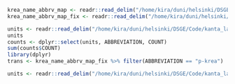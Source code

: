 ```r
krea_name_abbrv_map <- readr::read_delim("/home/kira/duni/helsinki/DSGE/Code/kanta_lab/down/fr_down_23_02_14/krea_name_abbrv_map_table.tsv", delim="\t")
krea_name_abbrv_map_fix <- readr::read_delim("/home/kira/duni/helsinki/DSGE/Code/kanta_lab/down/fr_down_23_02_14/krea_name_abbrv_map_manualfix_table.tsv", delim="\t")

units <- readr::read_delim("/home/kira/duni/helsinki/DSGE/Code/kanta_lab/down/fr_down_23_02_14/krea_national_code_units_table.tsv")
units
counts <- dplyr::select(units, ABBREVIATION, COUNT)
sum(counts$COUNT)
library(dplyr)
trans <- krea_name_abbrv_map_fix %>% filter(ABBREVIATION == "p-krea")
```

```r
units <- readr::read_delim("/home/kira/duni/helsinki/DSGE/Code/kanta_lab/down/fr_down_23_02_14/krea_national_code_units_fixummol_table.tsv")
```